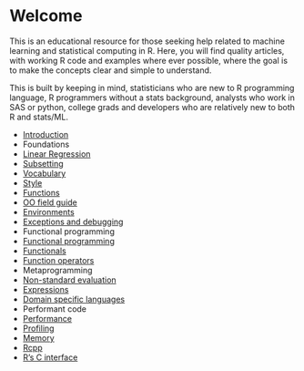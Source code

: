 # Welcome

This is an educational resource for those seeking help related to machine learning and statistical computing in R.
Here, you will find quality articles, with working R code and examples where ever possible, where the goal is to make the concepts clear and simple to understand. 

This is built by keeping in mind, statisticians who are new to R programming language, R programmers without a stats background, analysts who work in SAS or python, college grads and developers who are relatively new to both R and stats/ML.

<ul class="toc">
  <li><a href="Introduction.html">Introduction</a></li>
<li class="dropdown-header">Foundations</li>
<li><a href="Linear-Regression.html">Linear Regression</a></li>
<li><a href="Subsetting.html">Subsetting</a></li>
<li><a href="Vocabulary.html">Vocabulary</a></li>
<li><a href="Style.html">Style</a></li>
<li><a href="Functions.html">Functions</a></li>
<li><a href="OO-essentials.html">OO field guide</a></li>
<li><a href="Environments.html">Environments</a></li>
<li><a href="Exceptions-Debugging.html">Exceptions and debugging</a></li>

<li class="dropdown-header">Functional programming</li>
<li><a href="Functional-programming.html">Functional programming</a></li>
<li><a href="Functionals.html">Functionals</a></li>
<li><a href="Function-operators.html">Function operators</a></li>

<li class="dropdown-header">Metaprogramming</li>
<li><a href="Computing-on-the-language.html">Non-standard evaluation</a></li>
<li><a href="Expressions.html">Expressions</a></li>
<li><a href="dsl.html">Domain specific languages</a></li>

<li class="dropdown-header">Performant code</li>
<li><a href="Performance.html">Performance</a></li>
<li><a href="Profiling.html">Profiling</a></li>
<li><a href="memory.html">Memory</a></li>
<li><a href="Rcpp.html">Rcpp</a></li>
<li><a href="C-interface.html">R's C interface</a></li>
</ul>
